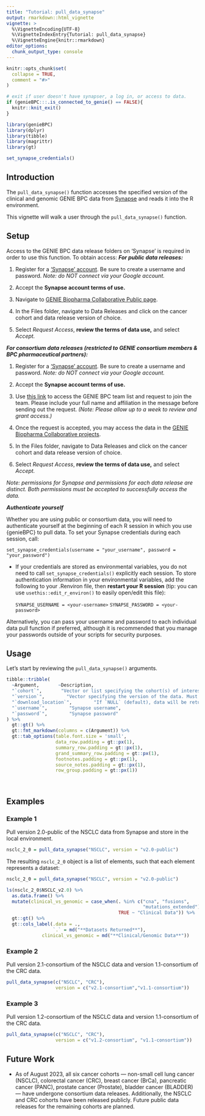 ```yaml
---
title: "Tutorial: pull_data_synapse"
output: rmarkdown::html_vignette
vignette: >
  %\VignetteEncoding{UTF-8}
  %\VignetteIndexEntry{Tutorial: pull_data_synapse}
  %\VignetteEngine{knitr::rmarkdown}
editor_options: 
  chunk_output_type: console
---
```


```r
knitr::opts_chunk$set(
  collapse = TRUE,
  comment = "#>"
)

# exit if user doesn't have synapser, a log in, or access to data.
if (genieBPC:::.is_connected_to_genie() == FALSE){
  knitr::knit_exit()
}
```

```r
library(genieBPC)
library(dplyr)
library(tibble)
library(magrittr)
library(gt)

set_synapse_credentials()
```

## Introduction

The `pull_data_synapse()` function accesses the specified version of the clinical and genomic GENIE BPC data from [Synapse](https://www.synapse.org/#!Synapse:syn21226493/wiki/599164) and reads it into the R environment.
&nbsp;

This vignette will walk a user through the `pull_data_synapse()` function.


## Setup

Access to the GENIE BPC data release folders on 'Synapse' is required in
order to use this function. To obtain access:
***For public data releases:***


1.  Register for a ['Synapse' account](https://www.synapse.org/#). Be sure to create a username and password. *Note: do NOT connect via your Google account.*

2.  Accept the **Synapse account terms of use.**

3.  Navigate to [GENIE Biopharma Collaborative Public page](https://www.synapse.org/).

4.  In the Files folder, navigate to Data Releases and click on the cancer cohort and data release version of choice.

5.  Select *Request Access*, **review the terms of data use,** and select *Accept.*


***For consortium data releases (restricted to GENIE consortium members & BPC pharmaceutical partners):***

1.  Register for a ['Synapse' account](https://www.synapse.org/#). Be sure to create a username and password. *Note: do NOT connect via your Google account.*

2.  Accept the **Synapse account terms of use.**

3.  Use [this link](https://www.synapse.org/#!Team:3399797) to access
    the GENIE BPC team list and request to join the team. Please include
    your full name and affiliation in the message before sending out the
    request. *(Note: Please allow up to a week to review and grant access.)*

3.  Once the request is accepted, you may access the data in the [GENIE
    Biopharma Collaborative
    projects](https://www.synapse.org/#!Synapse:syn21226493).
    
4.  In the Files folder, navigate to Data Releases and click on the cancer cohort and data release version of choice.

5.  Select *Request Access*, **review the terms of data use,** and select *Accept.*

*Note: permissions for Synapse and permissions for each data release are distinct. Both permissions must be accepted to successfully access the data.*

***Authenticate yourself***

Whether you are using public or consortium data, you will need to authenticate yourself at the beginning of each R session in which you use {genieBPC} to pull data.  To set your Synapse credentials during each session, call:

  `set_synapse_credentials(username = "your_username", password = "your_password")`
  
- If your credentials are stored as environmental variables, you do not need to call `set_synapse_credentials()` explicitly each session. To store authentication information in your environmental variables, add the following to your .Renviron file, then **restart your R session** (tip: you can use `usethis::edit_r_environ()` to easily open/edit this file):

  `SYNAPSE_USERNAME = <your-username>`
  `SYNAPSE_PASSWORD = <your-password>`

Alternatively, you can pass your username and password to each individual data pull function if preferred, although it is recommended that you manage your passwords outside of your scripts for security purposes.


## Usage

Let's start by reviewing the `pull_data_synapse()` arguments.


```r
tibble::tribble(
  ~Argument,       ~Description,
  "`cohort`",       "Vector or list specifying the cohort(s) of interest. Must be one of 'NSCLC' (Non-Small Cell Lung Cancer), 'CRC' (Colorectal Cancer), 'BrCa' (Breast Cancer), 'BLADDER' (Bladder Cancer), 'PANC' (Pancreatic Cancer), or 'Prostate' (Prostate Cancer)",
  "`version`",        "Vector specifying the version of the data. Must be one of the following: 'v1.1-consortium', 'v1.2-consortium', 'v2.1-consortium', 'v2.0-public'. When entering multiple cohorts, the order of the version numbers corresponds to the order that the cohorts are specified; the cohort and version number must be in the same order in order to pull the correct data.",
  "`download_location`",        "If `NULL` (default), data will be returned as a list of dataframes with requested data as list items. Otherwise, specify a folder path to have data automatically downloaded there. When a path is specified, data are not read into the R environment.",
  "`username`",        "Synapse username",
  "`password`",        "Synapse password"
) %>%
  gt::gt() %>%
  gt::fmt_markdown(columns = c(Argument)) %>%
  gt::tab_options(table.font.size = 'small',
                  data_row.padding = gt::px(1),
                  summary_row.padding = gt::px(1),
                  grand_summary_row.padding = gt::px(1),
                  footnotes.padding = gt::px(1),
                  source_notes.padding = gt::px(1),
                  row_group.padding = gt::px(1))
```

&nbsp;

## Examples


### Example 1

Pull version 2.0-public of the NSCLC data from Synapse and store in the local environment.

```r
nsclc_2_0 = pull_data_synapse("NSCLC", version = "v2.0-public")
```


The resulting `nsclc_2_0` object is a list of elements, such that each element represents a dataset:


```r
nsclc_2_0 = pull_data_synapse("NSCLC", version = "v2.0-public")
```


```r
ls(nsclc_2_0$NSCLC_v2.0) %>% 
  as.data.frame() %>% 
  mutate(clinical_vs_genomic = case_when(. %in% c("cna", "fusions",
                                                  "mutations_extended") ~ "Genomic Data",
                                         TRUE ~ "Clinical Data")) %>% 
  gt::gt() %>% 
  gt::cols_label(.data = .,
                 `.` = md("**Datasets Returned**"),
             clinical_vs_genomic = md("**Clinical/Genomic Data**"))
```



### Example 2

Pull version 2.1-consortium of the NSCLC data and version 1.1-consortium of the CRC data.

```r
pull_data_synapse(c("NSCLC", "CRC"), 
                  version = c("v2.1-consortium","v1.1-consortium"))
```



### Example 3

Pull version 1.2-consortium of the NSCLC data and version 1.1-consortium of the CRC data.

```r
pull_data_synapse(c("NSCLC", "CRC"),
                  version = c("v1.2-consortium", "v1.1-consortium"))
```



## Future Work

* As of August 2023, all six cancer cohorts  &mdash; non-small cell lung cancer (NSCLC), colorectal cancer (CRC), breast cancer (BrCa), pancreatic cancer (PANC), prostate cancer (Prostate), bladder cancer (BLADDER) &mdash; have undergone consortium data releases. Additionally, the NSCLC and CRC cohorts have been released publicly. Future public data releases for the remaining cohorts are planned.


